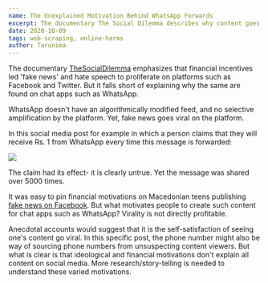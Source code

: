 ```yaml
---
name: The Unexplained Motivation Behind WhatsApp Forwards
excerpt: The documentary The Social Dilemma describes why content goes viral on social media but doesn't account for virality on WhatsApp
date: 2020-10-09
tags: web-scraping, online-harms
author: Tarunima
---
```


The documentary [TheSocialDilemma](https://twitter.com/hashtag/TheSocialDilemma?src=hashtag_click) emphasizes that financial incentives led 'fake news' and hate speech to proliferate on platforms such as Facebook and Twitter. But it falls short of explaining why the same are found on chat apps such as WhatsApp.

WhatsApp doesn't have an algorithmically modified feed, and no selective amplification by the platform. Yet, fake news goes viral on the platform. 

In this social media post for example in which a person claims that they will receive Rs. 1 from WhatsApp every time this message is forwarded:

![](../images/whatsApp_tweet.png)

The claim had its effect- it is clearly untrue. Yet the message was shared over 5000 times.

It was easy to pin financial motivations on Macedonian teens publishing [fake news on Facebook](https://nbcnews.to/3ltg4Zj). But what motivates people to create such content for chat apps such as WhatsApp? Virality is not directly profitable.

Anecdotal accounts would suggest that it is the self-satisfaction of seeing one's content go viral. In this specific post, the phone number might also be way of sourcing phone numbers from unsuspecting content viewers. But what is clear is that ideological and financial motivations don't explain all content on social media. More research/story-telling is needed to understand these varied motivations.
